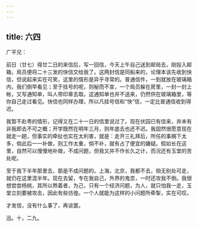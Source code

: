 ```yaml
---
---
---
```

title: 六四
---




广平兄：

前日（廿七）得廿二日的来信后，写一回信，今天上午自己送到邮局去，刚投入邮箱，局员便将二十三发的快信交给我了。这两封信是同船来的，论理本该先收到快信，但说起来实在可笑，这里的情形是异乎寻常的。普通信件，一到就放在玻璃箱内，我们倒早看见；至于挂号的呢，则秘而不宣，一个局员躲在房里，一封一封上帐，又写通知单，叫人带印章去取。这通知单也并不送来，仍然供在玻璃箱里，等你自己走过看见。快信也同样办理，所以凡挂号信和“快”信，一定比普通信收到得迟。

我暂不赴粤的情形，记得又在二十一日的信里说过了。现在伏园已有信来，并未有非我即去不可之概；开学既然在明年三月，则年底去也还不迟。我固然很愿意现在就走一趟，但事实的牵扯也实在太利害，就是：走开三礼拜后，所任的事搁下太多，倘此后一一补做，则工作太重，倘不补，就有占了便宜的嫌疑。假如长在这里，自然可以慢慢地补做，不成问题，但我又并不作长久之计，而况还有玉堂的苦处呢。

至于我下半年那里去，那是不成问题的。上海，北京，我都不去，倘无别处可走，就仍在这里混半年。现在去留，专在我自己，外界的鬼祟，一时还攻我不倒。我很想尝尝杨桃，其所以熬着者，为己，只有一个经济问题，为人，就只怕我一走，玉堂立刻要被攻击，因此有些彷徨。一个人就能为这样的小问题所牵掣，实在可叹。

才发信，没有什么事了，再谈罢。

迅。十，二九。